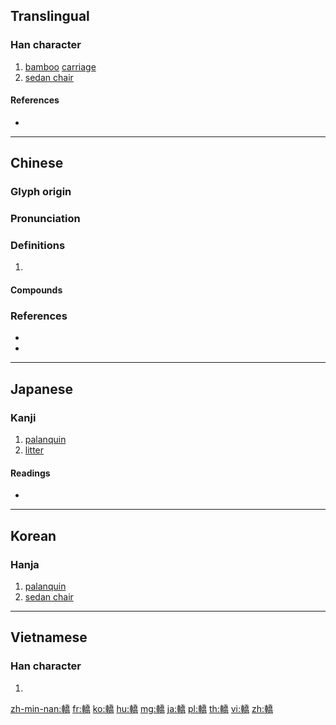 {{character info/new}}
{{also|轿}}
==Translingual==

===Han character===
{{Han char|rn=159|rad=車|as=12|sn=19|four=52027|canj=JJHKB}}

# [[bamboo]] [[carriage]]
# [[sedan chair]]

====References====
* {{Han ref|kx=1248.310|dkj=38532|dj=1727.180|hdz=53556.040|uh=8F4E|ud=36686|bh=C3E2|bd=50146}}

----

==Chinese==
{{zh-forms|s=轿}}

===Glyph origin===
{{Han etym}}

===Pronunciation===
{{zh-pron
|m=jiào
|c=giu6,giu2,kiu4
|mn=kiāu/kiau/kiō
|mc=y
|oc=y
|cat=
}}

===Definitions===
{{zh-hanzi}}

# {{rfdef|zh}}

====Compounds====
{{zh-der|兜轎|八人轎|八抬轎|坐轎|壓轎|女轎|寶轎|小轎|山轎|彩轎|打轎|抬轎|抬轎子|暖轎|犁轎|發轎|看轎|神轎|舁轎|花轎|起轎|軟轎|轎夫|轎子|轎廳|轎車|馱轎|騾馱轎|魂轎}}

===References===
* {{R:yue:Hanzi}}
* {{R:nan:thcwdq}}

----

==Japanese==

===Kanji===
{{ja-kanji|grade=|rs=車12}}

# [[palanquin]]
# [[litter]]

====Readings====
* {{ja-readings|on=[[きょう]] (kyō)|kun=[[かご]] (kago), [[やまかご]] (yamakago)|nanori=}}

----

==Korean==

===Hanja===
{{ko-hanja|hangeul=교|eumhun=|rv=gyo|mr=kyo|y=kyo}}

# [[palanquin]]
# [[sedan chair]]

----

==Vietnamese==

===Han character===
{{vi-hantu|[[kiệu]]|rs=車12}}

# {{defn|lang=vi|sort=車12}}

[[zh-min-nan:轎]]
[[fr:轎]]
[[ko:轎]]
[[hu:轎]]
[[mg:轎]]
[[ja:轎]]
[[pl:轎]]
[[th:轎]]
[[vi:轎]]
[[zh:轎]]